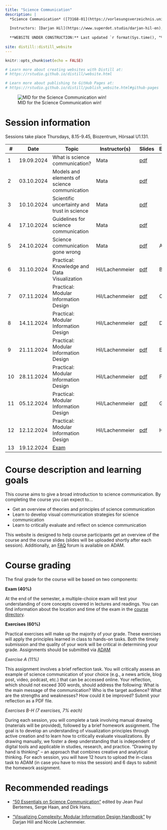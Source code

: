 ```yaml
---
title: "Science Communication"
description: |
  *Science Communication* ([73168-01](https://vorlesungsverzeichnis.unibas.ch/de/home?id=287275)), FS24, University of Basel
  
  Instructors: [Darjan Hil](https://www.superdot.studio/darjan-hil-en), [Nicole Lachenmeier](https://www.superdot.studio/nicole-lachenmeier-de), and [Rui Mata](https://psychologie.unibas.ch/de/personen/rui-mata/about-me/)
  
  **WEBSITE UNDER CONSTRUCTION:** Last updated `r format(Sys.time(), "%a %b %d %X %Y")`
  
site: distill::distill_website
---
```


```r
knitr::opts_chunk$set(echo = FALSE)

# Learn more about creating websites with Distill at:
# https://rstudio.github.io/distill/website.html

# Learn more about publishing to GitHub Pages at:
# https://rstudio.github.io/distill/publish_website.html#github-pages

```

![MID for the Science Communication win!](photos/mid.jpg)

# Session information

Sessions take place Thursdays, 8.15-9.45, Biozentrum, Hörsaal U1.131. 

::: l-body
| # | Date     | Topic                         | Instructor(s) | Slides | Exercise |
|---| ---------|-------------------------------|--------| --------| --------|
| 1 | 19.09.2024 | What is science communication? | Mata | [pdf](presentations/SCICOM_session1.pdf)| |
| 2 | 03.10.2024 | Models and elements of science communication | Mata | [pdf]()| |
| 3 | 10.10.2024 | Scientific uncertainty and trust in science | Mata | [pdf]()| |
| 4 | 17.10.2024 | Guidelines for science communication | Mata | [pdf]()| |
| 5 | 24.10.2024 | Science communication gone wrong | Mata | [pdf]()| A |
| 6 | 31.10.2024 | Practical: Knowledge and Data Visualization | Hil/Lachenmeier | [pdf]()| B |
| 7 | 07.11.2024 | Practical: Modular Information Design | Hil/Lachenmeier | [pdf]()| C |
| 8 | 14.11.2024 | Practical: Modular Information Design | Hil/Lachenmeier | [pdf]()| D |
| 9 | 21.11.2024 | Practical: Modular Information Design | Hil/Lachenmeier | [pdf]()| E |
|10 | 28.11.2024 | Practical: Modular Information Design | Hil/Lachenmeier | [pdf]()| F |
|11 | 05.12.2024 | Practical: Modular Information Design | Hil/Lachenmeier | [pdf]()| G |
|12 | 12.12.2024 | Practical: Modular Information Design | Hil/Lachenmeier | [pdf]()| H |
|13 | 19.12.2024 | [Exam](exam.html) | |
:::

# Course description and learning goals

This course aims to give a broad introduction to science communication. By completing the course you can expect to... 

- Get an overview of theories and principles of science communication
- Learn to develop visual communication strategies for science communication
- Learn to critically evaluate and reflect on science communication

This website is designed to help course participants get an overview of the course and the course slides (slides will be uploaded shortly after each session). Additionally, an [FAQ](https://adam.unibas.ch/goto_adam_crs_1787425.html) forum is available on ADAM.  

# Course grading

The final grade for the course will be based on two components:

**Exam (40%)**

At the end of the semester, a multiple-choice exam will test your understanding of core concepts covered in lectures and readings. You can find information about the location and time of the exam in the [course directory](https://vorlesungsverzeichnis.unibas.ch/de/home?id=287275).

**Exercises (60%)**

Practical exercises will make up the majority of your grade. These exercises will apply the principles learned in class to hands-on tasks. Both the timely submission and the quality of your work will be critical in determining your grade. Assignments should be submitted via [ADAM](https://adam.unibas.ch/goto_adam_crs_1787425.html)

*Exercise A (11%)*

This assignment involves a brief reflection task. You will critically assess an example of science communication of your choice (e.g., a news article, blog post, video, podcast, etc.) that can be accessed online. Your reflection, which should not exceed 300 words, should address the following:
What is the main message of the communication?
Who is the target audience?
What are the strengths and weaknesses?
How could it be improved?
Submit your reflection as a PDF file.

*Exercises B-H (7 exercises, 7% each)*

During each session, you will complete a task involving manual drawing (materials will be provided), followed by a brief homework assignment. The goal is to develop an understanding of visualization principles through active creation and to learn how to critically evaluate visualizations. By drawing manually, we foster a deep understanding that is independent of digital tools and applicable in studies, research, and practice. "Drawing by hand is thinking" – an approach that combines creative and analytical thinking. For each session, you will have 12 hours to upload the in-class task to ADAM (in case you have to miss the session) and 6 days to submit the homework assignment.



# Recommended readings

- ["50 Essentials on Science Communication"](https://www.degruyter.com/document/doi/10.1515/9783110763577/html) edited by  Jean Paul Bertemes, Serge Haan, and Dirk Hans.

- ["Visualizing Complexity: Modular Information Design Handbook"](https://www.degruyter.com/document/doi/10.1515/9783035625066/html) by Darjan Hill and Nicole Lachenmeier.  
